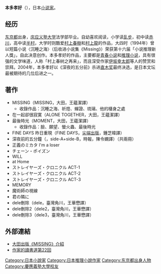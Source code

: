 {{BLP unsourced|time=2010-08-30T15:45:49+00:00}}
{{Infobox writer <!-- see Template:Infobox writer -->
|name = 本多 孝好
|image = 
|imagesize = 
|caption = 
|pseudonym = 
|birthname = 
|birthdate = {{Birth date|1971|||df=y}}
|birthplace = {{JPN}}
|residence=
|occupation = [[小說家|小說家]]
|nationality = {{JPN}}
|ethnicity = 
|citizenship = 
|education = 
|alma_mater = 
|period = 
|genre = 推理小説、青春小说
|subject = 
|movement =  
|notableworks = 
|spouse = 
|partner = 
|children = 
|relatives = 
|influences =  
|influenced = 
|awards = [[小说推理新人奖|小说推理新人奖]]
|signature = 
|website =  
}}
{{japanese|japanese=本多 孝好|kana=ほんだ たかよし|romaji=Honda Takayoshi}}
'''本多孝好'''（{{bd|1971年}}），日本[[小说家|小说家]]。

== 经历 ==
[[东京都|东京都]]出身，[[庆应义塾大学|庆应义塾大学]]法学部毕业。自幼喜欢阅读，小学读[[江户川乱步|乱步]]，初中读[[赤川次郎|赤川]]，高中读[[半村良|半村]]，大学时则酷爱[[村上春樹|村上春樹]]和[[村上龍|村上龍]]的作品，大四时（1994年）曾以短篇小说〈沉睡之海〉（后收进小说集《Missing》）荣获第十六届「小说推理新人獎」，自此决意创作。本多孝好的作品，主要都是[[青春小说|青春小说]]和[[推理小说|推理小说]]，具有很强的文学味道，人称「村上春树之再来」，而且深受作家[[伊坂幸太郎|伊坂幸太郎]]等人的赞赏和崇拜。2004年，本多孝好以《深夜的五分前》杀进[[直木奖|直木奖]]最终决选，是日本文坛最被期待的几位后进之一。

== 著作 ==
* MISSING（MISSING，大田，王蘊潔譯）
** 收錄作品：沉睡之海、祈燈、蟬證、琉璃、他的棲身之處
* 在一起卻很寂寞（ALONE TOGETHER，大田，王蘊潔譯）
* 最後時光（MOMENT，大田，王蘊潔譯）
** 收錄作品：臉、願望、螢火蟲、最後時光
* FINE DAYS 昨日重現（FINE DAYS，[[尖端出版|尖端出版]]，鍾芝暐譯）
* 深夜前的五分鐘（{{lang|ja|真夜中の五分前}}，side-A+side-B，時報，陳令嫻譯）（共兩冊）
* 正義のミカタ I'm a loser
* チェーン・ポイズン
* WILL
* at Home
* ストレイヤーズ・クロニクル ACT-1
* ストレイヤーズ・クロニクル ACT-2
* ストレイヤーズ・クロニクル ACT-3
* MEMORY
* 魔術師の視線
* 君の隣に
* dele刪除（dele，臺灣角川，王華懋譯）
* dele刪除2（dele2，臺灣角川，王華懋譯）
* dele刪除3（dele3，臺灣角川，王華懋譯）

== 外部連結 ==
* [http://www.titan3.com.tw/missing/missing_03.htm 大田出版《MISSING》介紹] {{Wayback|url=http://www.titan3.com.tw/missing/missing_03.htm |date=20090605193946 }}
* [http://www.webdoku.jp/rensai/sakka/michi22.html 作家的讀書道第22回] {{Wayback|url=http://www.webdoku.jp/rensai/sakka/michi22.html |date=20130318000152 }}

{{DEFAULTSORT:Honda Takayshi}}
[[Category:日本小說家|Category:日本小說家]]
[[Category:日本推理小說作家|Category:日本推理小說作家]]
[[Category:东京都出身人物|Category:东京都出身人物]]
[[Category:慶應義塾大學校友|Category:慶應義塾大學校友]]